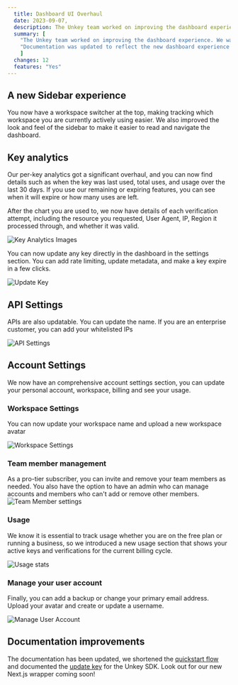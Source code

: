 ```yaml
---
  title: Dashboard UI Overhaul
  date: 2023-09-07,
  description: The Unkey team worked on improving the dashboard experience. We want your first impression of Unkey to be as good as the experience when using our API.
  summary: [
    "The Unkey team worked on improving the dashboard experience. We want your first impression of Unkey to be as good as the experience when using our API.",
    "Documentation was updated to reflect the new dashboard experience and show how to update keys via the SDK",
    ]
  changes: 12
  features: "Yes"
---
```



## A new Sidebar experience

You now have a workspace switcher at the top, making tracking which workspace you are currently actively using easier. We also improved the look and feel of the sidebar to make it easier to read and navigate the dashboard.

## Key analytics

Our per-key analytics got a significant overhaul, and you can now find details such as when the key was last used, total uses, and usage over the last 30 days. If you use our remaining or expiring features, you can see when it will expire or how many uses are left.

After the chart you are used to, we now have details of each verification attempt, including the resource you requested, User Agent, IP, Region it processed through, and whether it was valid.

![Key Analytics Images](/images/changelog/sept-8/key-analytics.png)

You can now update any key directly in the dashboard in the settings section. You can add rate limiting, update metadata, and make a key expire in a few clicks.

![Update Key](/images/changelog/sept-8/key-settings.png)

## API Settings

APIs are also updatable. You can update the name. If you are an enterprise customer, you can add your whitelisted IPs

![API Settings](/images/changelog/sept-8/api-settings.png)

## Account Settings

We now have an comprehensive account settings section, you can update your personal account, workspace, billing and see your usage.

### Workspace Settings

You can now update your workspace name and upload a new workspace avatar

![Workspace Settings](/images/changelog/sept-8/workspace-settings.png)

### Team member management

As a pro-tier subscriber, you can invite and remove your team members as needed. You also have the option to have an admin who can manage accounts and members who can't add or remove other members.
![Team Member settings](/images/changelog/sept-8/workspace-setting.png)

### Usage

We know it is essential to track usage whether you are on the free plan or running a business, so we introduced a new usage section that shows your active keys and verifications for the current billing cycle.

![Usage stats](/images/changelog/sept-8/usage.png)

### Manage your user account

Finally, you can add a backup or change your primary email address. Upload your avatar and create or update a username.

![Manage User Account](/images/changelog/sept-8/user-account.png)

## Documentation improvements

The documentation has been updated, we shortened the [quickstart flow](https://unkey.dev/docs/quickstart) and documented the [update key](https://unkey.dev/docs/libraries/js/keys/update) for the Unkey SDK. Look out for our new Next.js wrapper coming soon!
